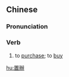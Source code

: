 {{also|置办}}
==Chinese==
{{zh-forms|s=置办}}

===Pronunciation===
{{zh-pron
|m=zhìbàn
|c=zi3 baan6
|mn=qz,tw,xm,zz:tì-pān
|cat=v
}}

===Verb===
{{zh-verb}}

# {{lb|zh|literary}} to [[purchase]]; to [[buy]]

[[hu:置辦]]